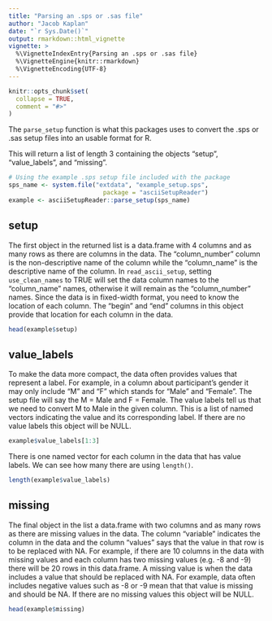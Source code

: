 ```yaml
---
title: "Parsing an .sps or .sas file"
author: "Jacob Kaplan"
date: "`r Sys.Date()`"
output: rmarkdown::html_vignette
vignette: >
  %\VignetteIndexEntry{Parsing an .sps or .sas file}
  %\VignetteEngine{knitr::rmarkdown}
  %\VignetteEncoding{UTF-8}
---
```


```r
knitr::opts_chunk$set(
  collapse = TRUE,
  comment = "#>"
)
```


The `parse_setup` function is what this packages uses to convert the .sps or .sas setup files into an usable format for R. 

This will return a list of length 3 containing the objects "setup", "value_labels", and "missing".


```r
# Using the example .sps setup file included with the package
sps_name <- system.file("extdata", "example_setup.sps",
                          package = "asciiSetupReader")
example <- asciiSetupReader::parse_setup(sps_name)
```

## setup

The first object in the returned list is a data.frame with 4 columns and as many rows as there are columns in the data. The "column_number" column is the non-descriptive name of the column while the "column_name" is the descriptive name of the column. In `read_ascii_setup`, setting `use_clean_names` to TRUE will set the data column names to the "column_name" names, otherwise it will remain as the "column_number" names. Since the data is in fixed-width format, you need to know the location of each column. The "begin" and "end" columns in this object provide that location for each column in the data.

```r
head(example$setup)
```


## value_labels

To make the data more compact, the data often provides values that represent a label. For example, in a column about participant's gender it may only include "M" and "F" which stands for "Male" and "Female". The setup file will say the M = Male and F = Female. The value labels tell us that we need to convert M to Male in the given column. This is a list of named vectors indicating the value and its corresponding label. If there are no value labels this object will be NULL.

```r
example$value_labels[1:3]
```
There is one named vector for each column in the data that has value labels. We can see how many there are using `length()`.

```r
length(example$value_labels)
```

## missing

The final object in the list a data.frame with two columns and as many rows as there are missing values in the data. The column "variable" indicates the column in the data and the column "values" says that the value in that row is to be replaced with NA. For example, if there are 10 columns in the data with missing values and each column has two missing values (e.g. -8 and -9) there will be 20 rows in this data.frame. A missing value is when the data includes a value that should be replaced with NA. For example, data often includes negative values such as -8 or -9 mean that that value is missing and should be NA. If there are no missing values this object will be NULL.


```r
head(example$missing)
```

